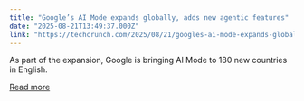 ```yaml
---
title: "Google’s AI Mode expands globally, adds new agentic features"
date: "2025-08-21T13:49:37.000Z"
link: "https://techcrunch.com/2025/08/21/googles-ai-mode-expands-globally-adds-new-agentic-features/"
---
```


As part of the expansion, Google is bringing AI Mode to 180 new countries in English.

[Read more](https://techcrunch.com/2025/08/21/googles-ai-mode-expands-globally-adds-new-agentic-features/)
